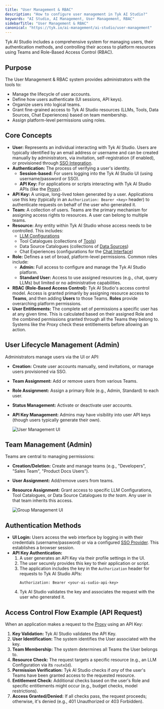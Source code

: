```yaml
---
title: "User Management & RBAC"
description: "How to configure user management in Tyk AI Studio?"
keywords: "AI Studio, AI Management, User Management, RBAC"
sidebarTitle: "User Management & RBAC"
canonical: "https://tyk.io/ai-management/ai-studio/user-management"
---
```


Tyk AI Studio includes a comprehensive system for managing users, their authentication methods, and controlling their access to platform resources using Teams and Role-Based Access Control (RBAC).

## Purpose

The User Management & RBAC system provides administrators with the tools to:

*   Manage the lifecycle of user accounts.
*   Define how users authenticate (UI sessions, API keys).
*   Organize users into logical teams.
*   Grant fine-grained access to Tyk AI Studio resources (LLMs, Tools, Data Sources, Chat Experiences) based on team membership.
*   Assign platform-level permissions using roles.

## Core Concepts

*   **User:** Represents an individual interacting with Tyk AI Studio. Users are typically identified by an email address or username and can be created manually by administrators, via invitation, self-registration (if enabled), or provisioned through [SSO Integration](/nightly/ai-management/ai-studio/sso).
*   **Authentication:** The process of verifying a user's identity.
    *   **Session-based:** For users logging into the Tyk AI Studio UI (using username/password or SSO).
    *   **API Key:** For applications or scripts interacting with Tyk AI Studio APIs (like the [Proxy](/nightly/ai-management/ai-studio/proxy)).
*   **API Key:** A unique, long-lived token generated by a user. Applications use this key (typically in an `Authorization: Bearer <key>` header) to authenticate requests on behalf of the user who generated it.
*   **Team:** A collection of users. Teams are the primary mechanism for assigning access rights to resources. A user can belong to multiple teams.
*   **Resource:** Any entity within Tyk AI Studio whose access needs to be controlled. This includes:
    *   [LLM Configurations](/nightly/ai-management/ai-studio/llm-management)
    *   Tool Catalogues (collections of [Tools](/nightly/ai-management/ai-studio/tools))
    *   Data Source Catalogues (collections of [Data Sources](/nightly/ai-management/ai-studio/datasources-rag))
    *   Chat Experiences (configurations for the [Chat Interface](/nightly/ai-management/ai-studio/chat-interface))
*   **Role:** Defines a set of broad, platform-level permissions. Common roles include:
    *   **Admin:** Full access to configure and manage the Tyk AI Studio platform.
    *   **Standard User:** Access to use assigned resources (e.g., chat, query LLMs) but limited or no administrative capabilities.
*   **RBAC (Role-Based Access Control):** Tyk AI Studio's access control model. Access is granted primarily by assigning resource access to **Teams**, and then adding **Users** to those Teams. **Roles** provide overarching platform permissions.
*   **User Entitlements:** The complete set of permissions a specific user has at any given time. This is calculated based on their assigned Role and the combined permissions granted through all the Teams they belong to. Systems like the Proxy check these entitlements before allowing an action.

## User Lifecycle Management (Admin)

Administrators manage users via the UI or API:

*   **Creation:** Create user accounts manually, send invitations, or manage users provisioned via SSO.
*   **Team Assignment:** Add or remove users from various Teams.
*   **Role Assignment:** Assign a primary Role (e.g., Admin, Standard) to each user.
*   **Status Management:** Activate or deactivate user accounts.
*   **API Key Management:** Admins may have visibility into user API keys (though users typically generate their own).

    <img src="/img/ai-management/user-management-ui.png" alt="User Management UI" />

## Team Management (Admin)

Teams are central to managing permissions:

*   **Creation/Deletion:** Create and manage teams (e.g., "Developers", "Sales Team", "Product Docs Users").
*   **User Assignment:** Add/remove users from teams.
*   **Resource Assignment:** Grant access to specific LLM Configurations, Tool Catalogues, or Data Source Catalogues *to the team*. Any user in that team inherits this access.

    <img src="/img/ai-management/group-management-ui.png" alt="Group Management UI" />

## Authentication Methods

*   **UI Login:** Users access the web interface by logging in with their credentials (username/password) or via a configured [SSO Provider](/nightly/ai-management/ai-studio/sso). This establishes a browser session.
*   **API Key Authentication:**
    1.  A user generates an API Key via their profile settings in the UI.
    2.  The user securely provides this key to their application or script.
    3.  The application includes the key in the `Authorization` header for requests to Tyk AI Studio APIs:
        ```
        Authorization: Bearer <your-ai-sudio-api-key>
        ```
    4.  Tyk AI Studio validates the key and associates the request with the user who generated it.

## Access Control Flow Example (API Request)

When an application makes a request to the [Proxy](/nightly/ai-management/ai-studio/proxy) using an API Key:

1.  **Key Validation:** Tyk AI Studio validates the API Key.
2.  **User Identification:** The system identifies the User associated with the key.
3.  **Team Membership:** The system determines all Teams the User belongs to.
4.  **Resource Check:** The request targets a specific resource (e.g., an LLM Configuration via its `routeId`).
5.  **Permission Verification:** Tyk AI Studio checks if *any* of the user's Teams have been granted access to the requested resource.
6.  **Entitlement Check:** Additional checks based on the user's Role and specific entitlements might occur (e.g., budget checks, model restrictions).
7.  **Access Granted/Denied:** If all checks pass, the request proceeds; otherwise, it's denied (e.g., 401 Unauthorized or 403 Forbidden).
